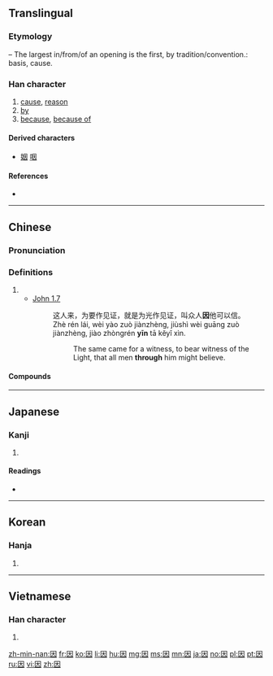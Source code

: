 {{character info/new}}
{{also|囙}}
==Translingual==
{{stroke order|strokes=6}}
{{stroke order|type=animate}}

===Etymology===
{{Han compound|囗|大|t1=mouth, or opening |t2=large, or hands at full breadth |ls=ic}} – The largest in/from/of an opening is the first, by tradition/convention.: basis, cause.{{Template:rfv-etymology|mul}}

{{Han etyl}}

===Han character===
{{Han char|rn=31|rad=囗|as=03|sn=6|four=60430|canj=WK|ids=⿴囗大}}

# [[cause]], [[reason]]
# [[by]]
# [[because]], [[because of]]

====Derived characters====
* [[姻]] [[咽]]

====References====
* {{Han ref|kx=0217.020|dkj=04693|dj=0444.030|hdz=10711.090|uh=56E0|ud=22240|bh=A65D|bd=42589}}

----

==Chinese==
{{zh-forms}}

===Pronunciation===
{{zh-pron
|m=yīn
|c=jan1
|mc=y
|oc=y
|ma=
|cat=n,prep
}}

===Definitions===
# {{defn|lang=zh}}
#* [http://wordproject.org/multi/bi_en_cn_py.htm John 1.7]
#*: 这人来，为要作见证，就是为光作见证，叫众人'''因'''他可以信。
#*: Zhè rén lái, wèi yào zuò jiànzhèng, jiùshì wèi guāng zuò jiànzhèng, jiào zhòngrén '''yīn''' tā kĕyǐ xìn.
#*:: The same came for a witness, to bear witness of the Light, that all men '''through''' him might believe. 

====Compounds====
{{der3
| {{zh-l|因材施教}}
| {{zh-l|因此}}
| {{zh-l|因地制宜}}
| {{zh-l|因而}}
| {{zh-l|因果}}
| {{zh-l|因禍為福}}
| {{zh-l|因陋就簡}}
| {{zh-l|因人成事}}
| {{zh-l|因人而異}}
| {{zh-l|因人廢言}}
| {{zh-l|因時制宜}}
| {{zh-l|因式}}
| {{zh-l|因式分解}}
| {{zh-l|因勢利導}}
| {{zh-l|因數}}
| {{zh-l|因素}}
| {{zh-l|因特網}}
| {{zh-l|因頭}}
| {{zh-l|因為}}
| {{zh-l|因襲}}
| {{zh-l|因小見大}}
| {{zh-l|因小失大}}
| {{zh-l|因循}}
| {{zh-l|因循守舊}}
| {{zh-l|因噎廢食}}
| {{zh-l|因由}}, {{zh-l|因由兒}}
| {{zh-l|因緣}}
| {{zh-l|因之}}
| {{zh-l|因子}}
| {{zh-l|咖啡因|tr=kāfēiyīn}}
}}

----

==Japanese==

===Kanji===
{{ja-kanji|grade=5|rs=囗03}}

# {{defn|lang=ja|sort=囗03}}

====Readings====
* {{ja-readings|on=[[いん]] (in)|kun=[[よる]] (yoru), [[ちなむ]] (chinamu), [[よって]] (yotte)}}

----

==Korean==

===Hanja===
{{ko-hanja|hangeul=인|rv=in|mr=in}}

# {{defn|lang=ko|sort=囗03}}

----

==Vietnamese==

===Han character===
{{vi-hantu|[[nhân]], [[nhằn]], [[dăn]], [[nhăn]], [[nhơn]]|rs=囗03}}

# {{defn|lang=vi|sort=囗03}}

[[zh-min-nan:因]]
[[fr:因]]
[[ko:因]]
[[li:因]]
[[hu:因]]
[[mg:因]]
[[ms:因]]
[[mn:因]]
[[ja:因]]
[[no:因]]
[[pl:因]]
[[pt:因]]
[[ru:因]]
[[vi:因]]
[[zh:因]]